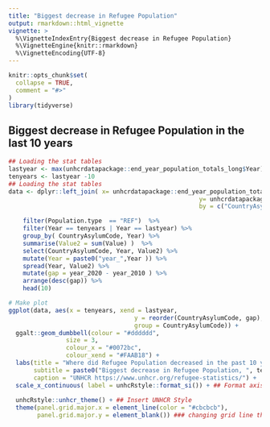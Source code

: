 ```yaml
---
title: "Biggest decrease in Refugee Population"
output: rmarkdown::html_vignette
vignette: >
  %\VignetteIndexEntry{Biggest decrease in Refugee Population}
  %\VignetteEngine{knitr::rmarkdown}
  %\VignetteEncoding{UTF-8}
---
```


```r
knitr::opts_chunk$set(
  collapse = TRUE,
  comment = "#>"
)
library(tidyverse)
```


## Biggest decrease in Refugee Population in the last 10 years

```r
## Loading the stat tables
lastyear <- max(unhcrdatapackage::end_year_population_totals_long$Year)
tenyears <- lastyear -10
## Loading the stat tables
data <- dplyr::left_join( x= unhcrdatapackage::end_year_population_totals_long, 
                                                     y= unhcrdatapackage::reference, 
                                                     by = c("CountryAsylumCode" = "iso_3")) %>%

    filter(Population.type  == "REF")  %>%
    filter(Year == tenyears | Year == lastyear) %>%
    group_by( CountryAsylumCode, Year) %>%
    summarise(Value2 = sum(Value) )  %>%
    select(CountryAsylumCode, Year, Value2) %>%
    mutate(Year = paste0("year_",Year )) %>%
    spread(Year, Value2) %>%
    mutate(gap = year_2020 - year_2010 ) %>%
    arrange(desc(gap)) %>%
    head(10) 

# Make plot
ggplot(data, aes(x = tenyears, xend = lastyear,
                                   y = reorder(CountryAsylumCode, gap),
                                   group = CountryAsylumCode)) + 
  ggalt::geom_dumbbell(colour = "#dddddd",
                size = 3,
                colour_x = "#0072bc",
                colour_xend = "#FAAB18") + 
  labs(title = "Where did Refugee Population decreased in the past 10 years?",
       subtitle = paste0("Biggest decrease in Refugee Population, ", tenyears," - ",lastyear),  
       caption = "UNHCR https://www.unhcr.org/refugee-statistics/") +
  scale_x_continuous( label = unhcRstyle::format_si()) + ## Format axis number
  
  unhcRstyle::unhcr_theme() + ## Insert UNHCR Style
  theme(panel.grid.major.x = element_line(color = "#cbcbcb"), 
        panel.grid.major.y = element_blank()) ### changing grid line that should appear


```
